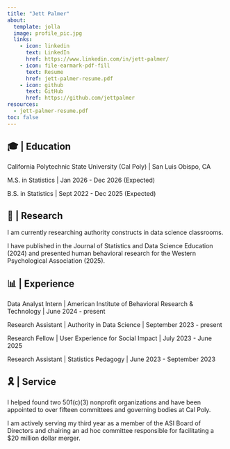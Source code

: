 ```yaml
---
title: "Jett Palmer"
about:
  template: jolla
  image: profile_pic.jpg
  links:
    - icon: linkedin
      text: LinkedIn
      href: https://www.linkedin.com/in/jett-palmer/
    - icon: file-earmark-pdf-fill
      text: Resume
      href: jett-palmer-resume.pdf
    - icon: github
      text: GitHub
      href: https://github.com/jettpalmer
resources: 
  - jett-palmer-resume.pdf
toc: false
---
```



## 🎓 |  Education

California Polytechnic State University (Cal Poly) \| San Luis Obispo, CA

M.S. in Statistics \| Jan 2026 - Dec 2026 (Expected)

B.S. in Statistics \| Sept 2022 - Dec 2025 (Expected)

## 🔎 |  Research

I am currently researching authority constructs in data science classrooms.

I have published in the Journal of Statistics and Data Science Education (2024) and presented human behavioral research for the Western Psychological Association (2025).

## 📊 |  Experience

Data Analyst Intern \| American Institute of Behavioral Research & Technology \| June 2024 - present

Research Assistant \| Authority in Data Science \| September 2023 - present

Research Fellow \| User Experience for Social Impact \| July 2023 - June 2025

Research Assistant \| Statistics Pedagogy \| June 2023 - September 2023

## 🎗️ |  Service

I helped found two 501(c)(3) nonprofit organizations and have been appointed to over fifteen committees and governing bodies at Cal Poly.

I am actively serving my third year as a member of the ASI Board of Directors and chairing an ad hoc committee responsible for facilitating a $20 million dollar merger.
